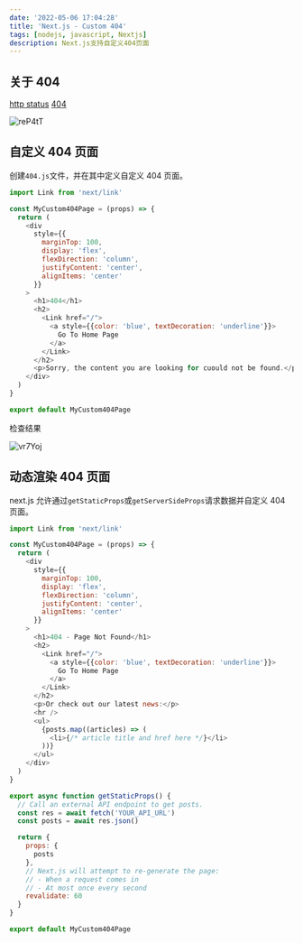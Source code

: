 ```yaml
---
date: '2022-05-06 17:04:28'
title: 'Next.js - Custom 404'
tags: [nodejs, javascript, Nextjs]
description: Next.js支持自定义404页面
---
```


## 关于 404

[http status](https://manon.icu/http-status)
[404](https://www.abstractapi.com/http-status-codes/404)

![reP4tT](https://cdn.jsdelivr.net/gh/manonicu/pics@master/uPic/reP4tT.jpg)

## 自定义 404 页面

创建`404.js`文件，并在其中定义自定义 404 页面。

```js
import Link from 'next/link'

const MyCustom404Page = (props) => {
  return (
    <div
      style={{
        marginTop: 100,
        display: 'flex',
        flexDirection: 'column',
        justifyContent: 'center',
        alignItems: 'center'
      }}
    >
      <h1>404</h1>
      <h2>
        <Link href="/">
          <a style={{color: 'blue', textDecoration: 'underline'}}>
            Go To Home Page
          </a>
        </Link>
      </h2>
      <p>Sorry, the content you are looking for cuould not be found.</p>
    </div>
  )
}

export default MyCustom404Page
```

检查结果

![vr7Yoj](https://cdn.jsdelivr.net/gh/manonicu/pics@master/uPic/vr7Yoj.jpg)

## 动态渲染 404 页面

next.js 允许通过`getStaticProps`或`getServerSideProps`请求数据并自定义 404 页面。

```js
import Link from 'next/link'

const MyCustom404Page = (props) => {
  return (
    <div
      style={{
        marginTop: 100,
        display: 'flex',
        flexDirection: 'column',
        justifyContent: 'center',
        alignItems: 'center'
      }}
    >
      <h1>404 - Page Not Found</h1>
      <h2>
        <Link href="/">
          <a style={{color: 'blue', textDecoration: 'underline'}}>
            Go To Home Page
          </a>
        </Link>
      </h2>
      <p>Or check out our latest news:</p>
      <hr />
      <ul>
        {posts.map((articles) => (
          <li>{/* article title and href here */}</li>
        ))}
      </ul>
    </div>
  )
}

export async function getStaticProps() {
  // Call an external API endpoint to get posts.
  const res = await fetch('YOUR_API_URL')
  const posts = await res.json()

  return {
    props: {
      posts
    },
    // Next.js will attempt to re-generate the page:
    // - When a request comes in
    // - At most once every second
    revalidate: 60
  }
}

export default MyCustom404Page
```
